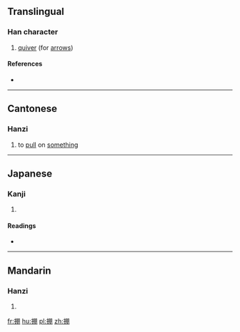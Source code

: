 ==Translingual==

===Han character===
{{Han char|rn=64|rad=手|as=08|sn=11|four=57020|canj=QBB|ids=⿰扌朋}}

# [[quiver]] (for [[arrow]]s)

====References====
* {{Han ref|kx=0439.030|dkj=12279|dj=0789.030|hdz=31902.030|uh=63A4|ud=25508|bh=D57C|bd=54652}}

----

==Cantonese==

===Hanzi===
{{yue-hanzi|jyut=[[bing1]], [[maang1]], [[mang1]], [[mang3]]|y=bing1, maang1, mang1, mang3}}

# to [[pull]] on [[something]]

----

==Japanese==

===Kanji===
{{ja-kanji|grade=|rs=手08}}

# {{defn|lang=ja|sort=手08}}

====Readings====
* {{ja-readings|on=[[ひょう]] (hyō)|kun=[[ふた]] (futa)}}

----

==Mandarin==

===Hanzi===
{{cmn-hanzi|pin=[[bīng]] ([[bing1]])|wg=ping<sup>1</sup>}}

# {{defn|lang=cmn|sort=手08}}

[[fr:掤]]
[[hu:掤]]
[[pl:掤]]
[[zh:掤]]